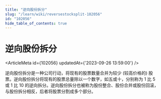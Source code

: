 ```yaml
---
title: "逆向股份拆分"
slug: "/learn/wiki/reversestocksplit-102056"
id: "102056"
hide_table_of_contents: true
---
```



# 逆向股份拆分

<ArticleMeta id={102056} updatedAt={'2023-09-26 13:59:00'} />
<div className='border-solid border-b border-t-0 my-4 border-[var(--ifm-color-gray-300)]' />

逆向股份拆分是一种公司行动，将现有的股票数量合并为较少 (较高价格的) 股票。逆向股份拆分将现有的股票总量除以一个数字，如五或十，分别称为 1 比 5 或 1 比 10 的逆向拆分。逆向股份拆分也被称为股份整合、股份合并或股份回滚，与股份拆分相反，后者将股票分割成多个部分。

